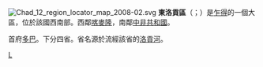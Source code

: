 [[File:Chad_12_region_locator_map_2008-02.svg|right]]
'''東洛貢區'''（{{lang-ar|منطقة لوقون الشرقي}}；{{lang-fr|Région du Logone Oriental}}）是[[乍得|乍得]]的一個大區，位於該國西南部。西鄰[[喀麥隆|喀麥隆]]，南鄰[[中非共和國|中非共和國]]。

首府[[多巴_(乍得)|多巴]]。下分四省。省名源於流經該省的[[洛貢河|洛貢河]]。

{{查德行政區劃}}

[[Category:乍得行政區劃|L]]